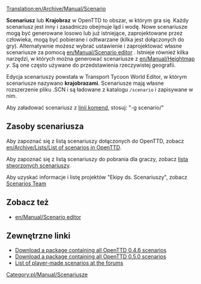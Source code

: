 [[Translation:en/Archive/Manual/Scenario]]

'''Scenariusz''' lub '''Krajobraz''' w OpenTTD to obszar, w którym gra się. Każdy scenariusz jest inny i zasadniczo obejmuje ląd i wodę. Nowe scenariusze mogą być generowane losowo lub już istniejące, zaprojektowane przez człowieka, mogą być pobierane i odtwarzane (kilka jest dołączonych do gry). Alternatywnie możesz wybrać ustawienie i zaprojektować własne scenariusze za pomocą [[en/Manual/Scenario editor]]<!--[[edytora scenariuszy/Pl|edytora scenariuszy]]--> . Istnieje również kilka narzędzi, w których można generować scenariusze z [[en/Manual/Heightmap]]<!--[[mapy wysokości]]-->''y''. Są one często używane do przedstawienia rzeczywistej geografii. 

Edycja scenariuszy powstała w Transport Tycoon World Editor, w którym scenariusze nazywano '''krajobrazami'''. Scenariusze mają własne rozszerzenie pliku .SCN i są ładowane z katalogu <code>/scenario</code> i zapisywane w nim.

Aby załadować scenariusz z <!--[[command line]]-->[[pl/Manual/Linia komend|linii komend]], stosuj: "-g scenario/<name>"

==Zasoby scenariusza==

Aby zapoznać się z listą scenariuszy dołączonych do OpenTTD, zobacz [[en/Archive/Lists/List of scenarios in OpenTTD]].

Aby zapoznać się z listą scenariuszy do pobrania dla graczy, zobacz <!--[[list of player-made scenarios]]--> [[pl/Community/Scenarios/Main Page|lista stworzonych scenariuszy]].

Aby uzyskać informacje i listę projektów "Ekipy ds. Scenariuszy", zobacz <!--[[Scenarios Team]]-->[[pl/Community/Scenarios/Grupa Scenarios|Scenarios Team]] 

==Zobacz też==

* [[en/Manual/Scenario editor]]

==Zewnętrzne linki==

* [http://prdownloads.sourceforge.net/openttd/openttd-0.4.6-source-scenarios.zip?download Download a package containing all OpenTTD 0.4.6 scenarios]
* [http://sourceforge.net/project/downloading.php?groupname=openttd&filename=openttd-0.5.0-scenarios.zip&use_mirror=mesh Download a package containing all OpenTTD 0.5.0 scenarios]
* [http://www.tt-forums.net/viewtopic.php?t=12481 List of player-made scenarios at the forums]

<!--[[Category:Scenarios]]-->[[Category:pl/Manual/Scenariusze]]